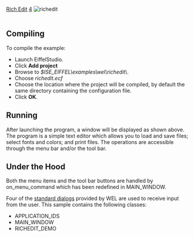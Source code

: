 [[Property:title|Rich Edit]]
[[Property:weight|4]]
[[Image:richedit|richedit]]  <br/>
<br/>

==Compiling==

To compile the example: 
* Launch EiffelStudio. 
* Click '''Add project'''
* Browse to ''$ISE_EIFFEL\examples\wel\richedit\''. 
* Choose ''richedit.ecf''
* Choose the location where the project will be compiled, by default the same directory containing the configuration file. 
* Click '''OK'''. 

==Running==

After launching the program, a window will be displayed as shown above. The program is a simple text editor which allows you to load and save files; select fonts and colors; and print files. The operations are accessible through the menu bar and/or the tool bar.

==Under the Hood==

Both the menu items and the tool bar buttons are handled by on_menu_command which has been redefined in MAIN_WINDOW.

Four of the [[Standard Dialogs|standard dialogs]]  provided by WEL are used to receive input from the user. 
This sample contains the following classes: 
* APPLICATION_IDS
* MAIN_WINDOW
* RICHEDIT_DEMO

{{seealso| '''See Also''' <br/>
[[ref:/libraries/wel/reference/wel_rich_edit_chart|WEL_RICH_EDIT]]  <br/>
[[WEL_PRINT_DIALOG|WEL_PRINT_DIALOG]]  <br/>
[[WEL_SAVE_FILE_DIALOG|WEL_SAVE_FILE_DIALOG]]  <br/>
[[WEL_OPEN_FILE_DIALOG|WEL_OPEN_FILE_DIALOG]]  <br/>
[[WEL_CHOOSE_COLOR_DIALOG|WEL_CHOOSE_COLOR_DIALOG]]  <br/>
[[WEL_CHOOSE_FONT_DIALOG|WEL_CHOOSE_FONT_DIALOG]]  }}






